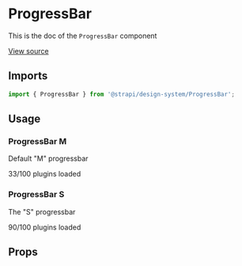 <!--- ProgressBar.stories.mdx --->


<Meta title="Design System/Components/ProgressBar" component={ProgressBar} />

# ProgressBar

This is the doc of the `ProgressBar` component

[View source](https://github.com/strapi/design-system/tree/main/packages/strapi-design-system/src/ProgressBar)

## Imports

```js
import { ProgressBar } from '@strapi/design-system/ProgressBar';
```

## Usage

### ProgressBar M

Default "M" progressbar

<Canvas>
  <Story name="M">
    <Box background="neutral150" padding={2}>
      <ProgressBar value={33}>33/100 plugins loaded</ProgressBar>
    </Box>
  </Story>
</Canvas>

### ProgressBar S

The "S" progressbar

<Canvas>
  <Story name="S">
    <Box background="neutral150" padding={2}>
      <ProgressBar value={90} size="S">
        90/100 plugins loaded
      </ProgressBar>
    </Box>
  </Story>
</Canvas>

## Props

<ArgsTable of={ProgressBar} />
